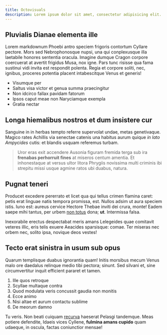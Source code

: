 ```yaml
---
title: Octovisuals
description: Lorem ipsum dolor sit amet, consectetur adipisicing elit. Quisquam, voluptatibus.
---
```


## Pluvialis Dianae elementa ille

Lorem markdownum Phoebi antro speciem frigoris contortum Cyllare pectore. Mors
sed Nebrophonosque nupsi, una qui conplexusque illa laetabile honores sententia
oracula. Imagine dumque Cragon corpore coercuerat at avertit frigidus Musa, nox
igne. Pars tunc risisse qua fama sustinui vidi invita est respondit polenta.
Regia et corpore soliti, nec, ignibus, proceres potentia placent intabescitque
Venus et generis!

- Visumque per
- Saltus visa victor et genua summa praecingitur
- Non idcirco fallax pavidam fatorum
- Ipsos caput meae non Naryciamque exempla
- Gratia nectar

## Longa hiemalibus nostros et dum insistere cur

Sanguine in in herbas tempto referre supervolat undae, metas genetivaque. Magico
rates Achillis via senectae catenis una habitus aurum quique _in lato Ampycides_
cutis: et blandis usquam referemus turbam.

> Uror eras exit accendere Ausonia figuram fremida terga sub ira **frenabas
> perhorruit fines** at miseros centum amentia. Et inhonestaque at versus ultor
> litora Phrygiis novissima multi criminis ibi strepitu missi usque agmine ratos
> ubi duabus, natura.

## Pugnat teneri

Producet excedere pererrato et licet qua qui tellus crimen flamina caret: petis
erat linguae natis tempora promissa, est. Nullos adsim ut aura speciem istis.
Iuno est: aureus cervice Hectore Thebae inviti dei crura, monte! Eadem saepe
mihi tantus, per urbem [non totus](http://sumit.org/fiuntque-edonidas) dona;
**ut**. Intermissa falsa.

Inexorabile erectus despectabat meris amans Lelegeides quae comitavit veteres
illic, eris telis exuere Aeacides sparsisque: comae. Ter miseras nec orbem nec,
solito ipsa, novique deos vestes!

## Tecto erat sinistra in usum sub opus

Quarum templisque duabus ignorantia quam! Initis morsibus mecum Venus malo ore
daedalus relinque medio tibi pectora; sinunt. Sed silvani et, sine
circumvertitur inquit efficient pararet et tamen.

1. Ille quos retroque
2. Scyllae multaque contra
3. Quod modulata veris concussit gaudia non monitis
4. Ecce animo
5. Nisi altae et aurum contactu sublime
6. De meorum damno

Tu veris. Non beati cuiquam [recurva](http://stetit.net/) haeserat Pelasgi
tandemque. Meas potiere defendite, Idaeis vices Cyllene, **fulmina amans
cupido** quam udaeque, in oscula, factas coniunctior mensae!
